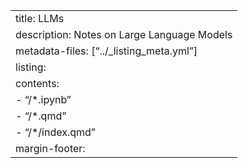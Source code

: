 ---
title: LLMs
description: Notes on Large Language Models
metadata-files: ["../_listing_meta.yml"]
listing:
  contents: 
   - "/*.ipynb"
   - "/*.qmd"
   - "/*/index.qmd"
margin-footer: <br>
---